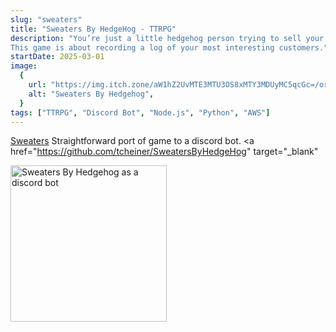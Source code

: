 ```yaml
---
slug: "sweaters"
title: "Sweaters By HedgeHog - TTRPG"
description: "You’re just a little hedgehog person trying to sell your little sweaters in your little village shop.
This game is about recording a log of your most interesting customers."
startDate: 2025-03-01
image:
  {
    url: "https://img.itch.zone/aW1hZ2UvMTE3MTU3OS8xMTY3MDUyMC5qcGc=/original/dgSRfY.jpg",
    alt: "Sweaters By Hedgehog",
  }
tags: ["TTRPG", "Discord Bot", "Node.js", "Python", "AWS"]
---
```


[Sweaters](https://github.com/tcheiner/SweatersByHedgeHog) Straightforward port of game to a discord bot.
<a
  href="https://github.com/tcheiner/SweatersByHedgeHog"
  target="_blank"
>
  <img
    src="https://img.itch.zone/aW1hZ2UvMTE3MTU3OS8xMTY3MDUyMC5qcGc=/original/dgSRfY.jpg"
    alt="Sweaters By Hedgehog as a discord bot"
    style="width: 250px; height: 250px;"
    width="250"
    height="250"
  />
</a>
